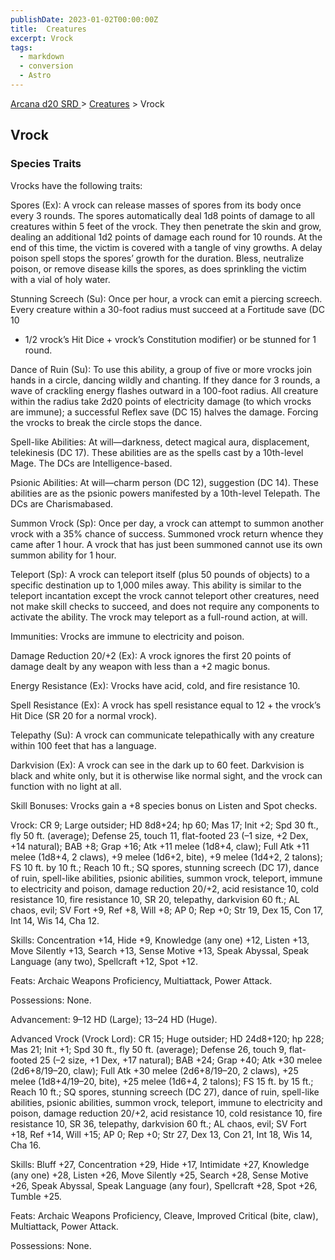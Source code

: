 ```yaml
---
publishDate: 2023-01-02T00:00:00Z
title:  Creatures
excerpt: Vrock
tags:
  - markdown
  - conversion
  - Astro
---
```


[ Arcana d20 SRD ](/#arcanaD20) > [ Creatures](arcana-d20-srd-creatures-index) > Vrock

##  Vrock

###  Species Traits

Vrocks have the following traits:

Spores (Ex): A vrock can release masses of spores from its body once every 3
rounds. The spores automatically deal 1d8 points of damage to all creatures
within 5 feet of the vrock. They then penetrate the skin and grow, dealing an
additional 1d2 points of damage each round for 10 rounds. At the end of this
time, the victim is covered with a tangle of viny growths. A delay poison
spell stops the spores’ growth for the duration. Bless, neutralize poison, or
remove disease kills the spores, as does sprinkling the victim with a vial of
holy water.

Stunning Screech (Su): Once per hour, a vrock can emit a piercing screech.
Every creature within a 30-foot radius must succeed at a Fortitude save (DC 10
+ 1/2 vrock’s Hit Dice + vrock’s Constitution modifier) or be stunned for 1
round.

Dance of Ruin (Su): To use this ability, a group of five or more vrocks join
hands in a circle, dancing wildly and chanting. If they dance for 3 rounds, a
wave of crackling energy flashes outward in a 100-foot radius. All creature
within the radius take 2d20 points of electricity damage (to which vrocks are
immune); a successful Reflex save (DC 15) halves the damage. Forcing the
vrocks to break the circle stops the dance.

Spell-like Abilities: At will—darkness, detect magical aura, displacement,
telekinesis (DC 17). These abilities are as the spells cast by a 10th-level
Mage. The DCs are Intelligence-based.

Psionic Abilities: At will—charm person (DC 12), suggestion (DC 14). These
abilities are as the psionic powers manifested by a 10th-level Telepath. The
DCs are Charismabased.

Summon Vrock (Sp): Once per day, a vrock can attempt to summon another vrock
with a 35% chance of success. Summoned vrock return whence they came after 1
hour. A vrock that has just been summoned cannot use its own summon ability
for 1 hour.

Teleport (Sp): A vrock can teleport itself (plus 50 pounds of objects) to a
specific destination up to 1,000 miles away. This ability is similar to the
teleport incantation except the vrock cannot teleport other creatures, need
not make skill checks to succeed, and does not require any components to
activate the ability. The vrock may teleport as a full-round action, at will.

Immunities: Vrocks are immune to electricity and poison.

Damage Reduction 20/+2 (Ex): A vrock ignores the first 20 points of damage
dealt by any weapon with less than a +2 magic bonus.

Energy Resistance (Ex): Vrocks have acid, cold, and fire resistance 10.

Spell Resistance (Ex): A vrock has spell resistance equal to 12 + the vrock’s
Hit Dice (SR 20 for a normal vrock).

Telepathy (Su): A vrock can communicate telepathically with any creature
within 100 feet that has a language.

Darkvision (Ex): A vrock can see in the dark up to 60 feet. Darkvision is
black and white only, but it is otherwise like normal sight, and the vrock can
function with no light at all.

Skill Bonuses: Vrocks gain a +8 species bonus on Listen and Spot checks.

Vrock: CR 9; Large outsider; HD 8d8+24; hp 60; Mas 17; Init +2; Spd 30 ft.,
fly 50 ft. (average); Defense 25, touch 11, flat-footed 23 (–1 size, +2 Dex,
+14 natural); BAB +8; Grap +16; Atk +11 melee (1d8+4, claw); Full Atk +11
melee (1d8+4, 2 claws), +9 melee (1d6+2, bite), +9 melee (1d4+2, 2 talons); FS
10 ft. by 10 ft.; Reach 10 ft.; SQ spores, stunning screech (DC 17), dance of
ruin, spell-like abilities, psionic abilities, summon vrock, teleport, immune
to electricity and poison, damage reduction 20/+2, acid resistance 10, cold
resistance 10, fire resistance 10, SR 20, telepathy, darkvision 60 ft.; AL
chaos, evil; SV Fort +9, Ref +8, Will +8; AP 0; Rep +0; Str 19, Dex 15, Con
17, Int 14, Wis 14, Cha 12.

Skills: Concentration +14, Hide +9, Knowledge (any one) +12, Listen +13, Move
Silently +13, Search +13, Sense Motive +13, Speak Abyssal, Speak Language (any
two), Spellcraft +12, Spot +12.

Feats: Archaic Weapons Proficiency, Multiattack, Power Attack.

Possessions: None.

Advancement: 9–12 HD (Large); 13–24 HD (Huge).

Advanced Vrock (Vrock Lord): CR 15; Huge outsider; HD 24d8+120; hp 228; Mas
21; Init +1; Spd 30 ft., fly 50 ft. (average); Defense 26, touch 9, flat-
footed 25 (–2 size, +1 Dex, +17 natural); BAB +24; Grap +40; Atk +30 melee
(2d6+8/19–20, claw); Full Atk +30 melee (2d6+8/19–20, 2 claws), +25 melee
(1d8+4/19–20, bite), +25 melee (1d6+4, 2 talons); FS 15 ft. by 15 ft.; Reach
10 ft.; SQ spores, stunning screech (DC 27), dance of ruin, spell-like
abilities, psionic abilities, summon vrock, teleport, immune to electricity
and poison, damage reduction 20/+2, acid resistance 10, cold resistance 10,
fire resistance 10, SR 36, telepathy, darkvision 60 ft.; AL chaos, evil; SV
Fort +18, Ref +14, Will +15; AP 0; Rep +0; Str 27, Dex 13, Con 21, Int 18, Wis
14, Cha 16.

Skills: Bluff +27, Concentration +29, Hide +17, Intimidate +27, Knowledge (any
one) +28, Listen +26, Move Silently +25, Search +28, Sense Motive +26, Speak
Abyssal, Speak Language (any four), Spellcraft +28, Spot +26, Tumble +25.

Feats: Archaic Weapons Proficiency, Cleave, Improved Critical (bite, claw),
Multiattack, Power Attack.

Possessions: None.

